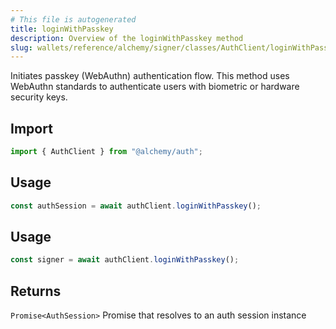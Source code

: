 ```yaml
---
# This file is autogenerated
title: loginWithPasskey
description: Overview of the loginWithPasskey method
slug: wallets/reference/alchemy/signer/classes/AuthClient/loginWithPasskey
---
```


Initiates passkey (WebAuthn) authentication flow.
This method uses WebAuthn standards to authenticate users with biometric or hardware security keys.

## Import

```ts
import { AuthClient } from "@alchemy/auth";
```

## Usage

```ts
const authSession = await authClient.loginWithPasskey();
```

## Usage

```ts
const signer = await authClient.loginWithPasskey();
```

## Returns

`Promise<AuthSession>`
Promise that resolves to an auth session instance
